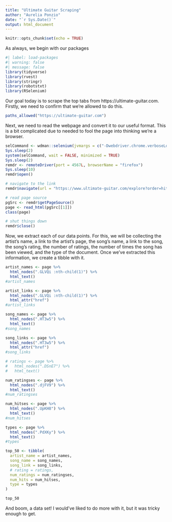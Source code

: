 ```yaml
---
title: "Ultimate Guitar Scraping"
author: "Aurelia Ponzio"
date: "`r Sys.Date()`"
output: html_document
---
```


```r
knitr::opts_chunk$set(echo = TRUE)
```

As always, we begin with our packages
``` r
#| label: load-packages
#| warning: false
#| message: false
library(tidyverse)
library(rvest)
library(stringr)
library(robotstxt)
library(RSelenium)
```

Our goal today is to scrape the top tabs from https://ultimate-guitar.com.
Firstly, we need to confirm that we're allowed to do this.
``` r
paths_allowed("https://ultimate-guitar.com")
```

Next, we need to read the webpage and convert it to our useful format. This is a bit complicated due to needed to fool the page into thinking we're a browser.

``` r
selCommand <- wdman::selenium(jvmargs = c("-Dwebdriver.chrome.verboseLogging=true"), retcommand = TRUE)
Sys.sleep(2)
system(selCommand, wait = FALSE, minimized = TRUE)
Sys.sleep(2)
remdr <- remoteDriver(port = 4567L, browserName = "firefox")
Sys.sleep(10)
remdr$open()

# navigate to the link
remdr$navigate(url = "https://www.ultimate-guitar.com/explore?order=hitstotal_desc&page=1")

# read page source
pgSrc <- remdr$getPageSource()
page <- read_html(pgSrc[[1]])
class(page)

# shut things down
remdr$close()
```

Now, we extract each of our data points. For this, we will be collecting the artist's name, a link to the artist's page, the song's name, a link to the song, the song's rating, the number of ratings, the number of times the song has been viewed, and the type of the document. Once we've extracted this information, we create a tibble with it.

``` r
artist_names <- page %>%
  html_nodes(".GLVQi :nth-child(1)") %>%
  html_text()
#artist_names

artist_links <- page %>%
  html_nodes(".GLVQi :nth-child(1)") %>%
  html_attr("href")
#artist_links

song_names <- page %>%
  html_nodes(".HT3w5") %>%
  html_text()
#song_names

song_links <- page %>%
  html_nodes(".HT3w5") %>%
  html_attr("href")
#song_links

# ratings <- page %>%
#   html_nodes(".DSnE7") %>%
#   html_text()

num_ratingses <- page %>%
  html_nodes(".djFV9") %>%
  html_text()
#num_ratingses

num_hitses <- page %>%
  html_nodes(".UpKH8") %>%
  html_text()
#num_hitses

types <- page %>%
  html_nodes(".PdXKy") %>%
  html_text()
#types

top_50 <- tibble(
  artist_name = artist_names,
  song_name = song_names,
  song_link = song_links,
  # rating = ratings,
  num_ratings = num_ratingses,
  num_hits = num_hitses,
  type = types
)

top_50
```

And boom, a data set! I would've liked to do more with it, but it was tricky enough to get.
